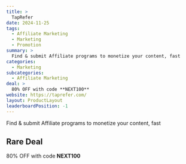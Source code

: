 ```yaml
---
title: >
  TapRefer
date: 2024-11-25
tags:
  - Affiliate Marketing
  - Marketing
  - Promotion
summary: >
  Find & submit Affiliate programs to monetize your content, fast
categories:
  - Marketing
subcategories:
  - Affiliate Marketing
deal: >
  80% OFF with code **NEXT100**
website: https://taprefer.com/
layout: ProductLayout
leaderboardPosition: -1
---
```

Find & submit Affiliate programs to monetize your content, fast

## Rare Deal

80% OFF with code **NEXT100**
